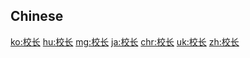 {{also|校長}}
==Chinese==
{{zh-see|校長}}

[[ko:校长]]
[[hu:校长]]
[[mg:校长]]
[[ja:校长]]
[[chr:校长]]
[[uk:校长]]
[[zh:校长]]